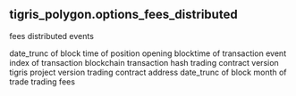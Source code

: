 ## tigris_polygon.options_fees_distributed 
fees distributed events 


<ParamField path="day">
date_trunc of block time of position opening
</ParamField>
<ParamField path="evt_block_time">
blocktime of transaction
</ParamField>
<ParamField path="evt_index">
event index of transaction
</ParamField>
<ParamField path="evt_tx_hash">
blockchain transaction hash
</ParamField>
<ParamField path="version">
trading contract version
</ParamField>
<ParamField path="protocol_version">
tigris project version 
</ParamField>
<ParamField path="project_contract_address">
trading contract address
</ParamField>
<ParamField path="block_month">
date_trunc of block month of trade
</ParamField>
<ParamField path="fees">
trading fees
</ParamField>
